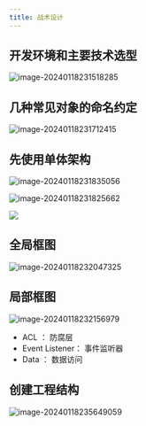 ```yaml
---
title: 战术设计
---
```


## 开发环境和主要技术选型

![image-20240118231518285](https://wkq-img.oss-cn-chengdu.aliyuncs.com/img/image-20240118231518285.png)

## 几种常见对象的命名约定

![image-20240118231712415](https://wkq-img.oss-cn-chengdu.aliyuncs.com/img/image-20240118231712415.png)

## 先使用单体架构

![image-20240118231835056](https://wkq-img.oss-cn-chengdu.aliyuncs.com/img/image-20240118231835056.png)

![image-20240118231825662](https://wkq-img.oss-cn-chengdu.aliyuncs.com/img/image-20240118231825662.png)

![](https://wkq-img.oss-cn-chengdu.aliyuncs.com/img/%E5%B1%8F%E5%B9%95%E6%88%AA%E5%9B%BE%202024-01-18%20231904.png)

## 全局框图

![image-20240118232047325](https://wkq-img.oss-cn-chengdu.aliyuncs.com/img/image-20240118232047325.png)

## 局部框图

![image-20240118232156979](https://wkq-img.oss-cn-chengdu.aliyuncs.com/img/image-20240118232156979.png)

* ACL ： 防腐层
* Event Listener： 事件监听器
* Data ： 数据访问

## 创建工程结构

![image-20240118235649059](https://wkq-img.oss-cn-chengdu.aliyuncs.com/img/image-20240118235649059.png)
